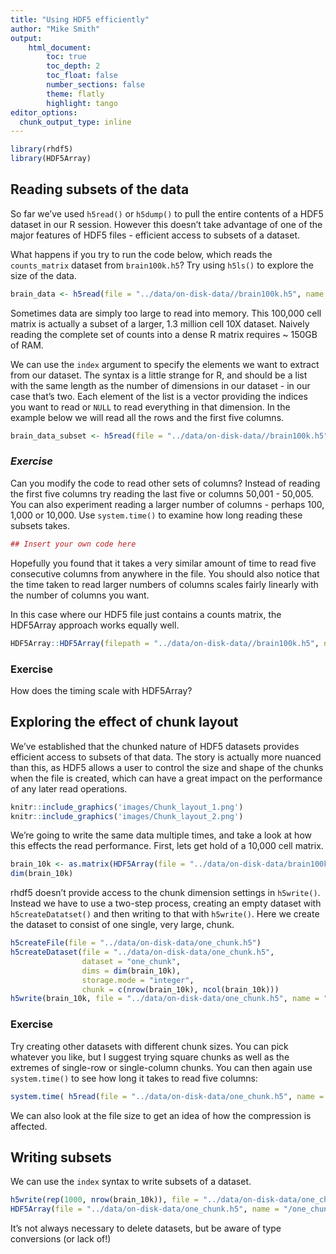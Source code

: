 ```yaml
---
title: "Using HDF5 efficiently"
author: "Mike Smith"
output: 
    html_document:
        toc: true
        toc_depth: 2
        toc_float: false
        number_sections: false
        theme: flatly
        highlight: tango
editor_options: 
  chunk_output_type: inline
---
```

    
```r
library(rhdf5)
library(HDF5Array)
```
    
## Reading subsets of the data

So far we've used `h5read()` or `h5dump()` to pull the entire contents of a HDF5 dataset in our R session.  However this doesn't take advantage of one of the major features of HDF5 files - efficient access to subsets of a dataset.

What happens if you try to run the code below, which reads the `counts_matrix` dataset from `brain100k.h5`?  Try using `h5ls()` to explore the size of the data.

```r
brain_data <- h5read(file = "../data/on-disk-data//brain100k.h5", name = "/counts_matrix")
```

Sometimes data are simply too large to read into memory.  This 100,000 cell matrix is actually a subset of a larger, 1.3 million cell 10X dataset.  Naively reading the complete set of counts into a dense R matrix requires ~ 150GB of RAM.

We can use the `index` argument to specify the elements we want to extract from our dataset.  The syntax is a little strange for R, and should be a list with the same length as the number of dimensions in our dataset - in our case that's two.  Each element of the list is a vector providing the indices you want to read or `NULL` to read everything in that dimension.  In the example below we will read all the rows and the first five columns.

```r
brain_data_subset <- h5read(file = "../data/on-disk-data//brain100k.h5", name = "/counts_matrix", index = list(NULL, 1:5))
```

### *Exercise*

Can you modify the code to read other sets of columns?  Instead of reading the first five columns try reading the last five or columns 50,001 - 50,005.  You can also experiment reading a larger number of columns - perhaps 100, 1,000 or 10,000.  Use `system.time()` to examine how long reading these subsets takes.

```r
## Insert your own code here
```

Hopefully you found that it takes a very similar amount of time to read five consecutive columns from anywhere in the file.  You should also notice that the time taken to read larger numbers of columns scales fairly linearly with the number of columns you want.

In this case where our HDF5 file just contains a counts matrix, the HDF5Array approach works equally well.

```r
HDF5Array::HDF5Array(filepath = "../data/on-disk-data//brain100k.h5", name = "/counts_matrix")
```

### Exercise

How does the timing scale with HDF5Array?


## Exploring the effect of chunk layout

We've established that the chunked nature of HDF5 datasets provides efficient access to subsets of that data.  The story is actually more nuanced than this, as HDF5 allows a user to control the size and shape of the chunks when the file is created, which can have a great impact on the performance of any later read operations.

```r
knitr::include_graphics('images/Chunk_layout_1.png')
knitr::include_graphics('images/Chunk_layout_2.png')
```

We're going to write the same data multiple times, and take a look at how this effects the read performance.  First, lets get hold of a 10,000 cell matrix.

```r
brain_10k <- as.matrix(HDF5Array(file = "../data/on-disk-data/brain100k.h5", name = "/counts_matrix")[,1:10000])
dim(brain_10k)
```

rhdf5 doesn't provide access to the chunk dimension settings in `h5write()`.  Instead we have to use a two-step process, creating an empty dataset with `h5createDatatset()` and then writing to that with `h5write()`.  Here we create the dataset to consist of one single, very large, chunk.


```r
h5createFile(file = "../data/on-disk-data/one_chunk.h5")
h5createDataset(file = "../data/on-disk-data/one_chunk.h5", 
                dataset = "one_chunk", 
                dims = dim(brain_10k), 
                storage.mode = "integer",
                chunk = c(nrow(brain_10k), ncol(brain_10k)))
h5write(brain_10k, file = "../data/on-disk-data/one_chunk.h5", name = "one_chunk")
```

### Exercise

Try creating other datasets with different chunk sizes.  You can pick whatever you like, but I suggest trying square chunks as well as the extremes of single-row or single-column chunks.  You can then again use `system.time()` to see how long it takes to read five columns:


```r
system.time( h5read(file = "../data/on-disk-data/one_chunk.h5", name = "/one_chunk", index = list(NULL, 1:5)) )
```


We can also look at the file size to get an idea of how the compression is affected.

## Writing subsets

We can use the `index` syntax to write subsets of a dataset. 

```r
h5write(rep(1000, nrow(brain_10k)), file = "../data/on-disk-data/one_chunk.h5", name = "one_chunk", index = list(NULL, 1))
HDF5Array(file = "../data/on-disk-data/one_chunk.h5", name = "/one_chunk")
```

It's not always necessary to delete datasets, but be aware of type conversions (or lack of!)



